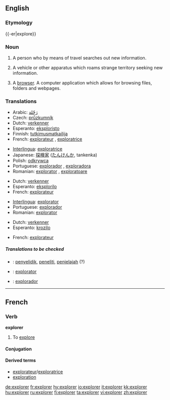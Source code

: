 {{wikipedia|dab=explorer (disambiguation)|explorer}}
==English==

===Etymology===
{{-er|explore}}

===Noun===
{{wikipedia}}
{{en-noun}}

# A person who by means of travel searches out new information.
# {{rfd-redundant}} A vehicle or other apparatus which roams strange territory seeking new information.
# {{rfd-redundant}} {{rfv-sense}} {{internet}} A [[browser]].  A computer application which allows for browsing files, folders and webpages.

===Translations===
{{rfc-level|Translations at L3+ (AutoFormat would have corrected level of Translations)}}
{{trans-top|a person}}
*Arabic: [[رَحّلة]]
* Czech: [[průzkumník]] {{m}}
*Dutch: [[verkenner]] {{m}}
*Esperanto: [[eksploristo]]
*Finnish: [[tutkimusmatkailija]]
*French: [[explorateur]] {{m}}, [[exploratrice]] {{f}}
{{trans-mid}}
*[[Interlingua]]: [[exploratrice]] {{f}}
*Japanese: [[探検家]] ([[たんけんか]], tankenka)
*Polish: [[odkrywca]] {{m}}
*Portuguese: [[explorador]] {{m}}, [[exploradora]] {{f}}
*Romanian: [[explorator]] {{m}}, [[exploratoare]] {{f}}
{{trans-bottom}}

{{trans-top|a vehicle or other apparatus}}
*Dutch: [[verkenner]] {{m}}
*Esperanto: [[eksplorilo]]
*French: [[explorateur]] {{m}}
{{trans-mid}}
*[[Interlingua]]: [[explorator]]
*Portuguese: [[explorador]] {{m}}
*Romanian: [[explorator]] {{m}}
{{trans-bottom}}

{{trans-top|a computer application}}
*Dutch: [[verkenner]] {{m}}
*Esperanto: [[krozilo]]
{{trans-mid}}
*French: [[explorateur]] {{m}}
{{trans-bottom}}

=====Translations to be checked=====
{{checktrans}}
*{{ttbc|Indonesian}}: [[selidik|penyelidik]], [[teliti|peneliti]], [[jelajah|penjelajah]] (?)
*{{ttbc|Interlingua}}: [[explorator]] {{m}}
*{{ttbc|Spanish}}: [[explorador]]

----
==French==

===Verb===
'''explorer'''

# To [[explore]]
====Conjugation====
{{fr-conj-er|explor|avoir}}

====Derived terms====
*[[explorateur]]/[[exploratrice]]
*[[exploration#French|exploration]]

[[de:explorer]]
[[fr:explorer]]
[[hy:explorer]]
[[io:explorer]]
[[it:explorer]]
[[kk:explorer]]
[[hu:explorer]]
[[ru:explorer]]
[[fi:explorer]]
[[ta:explorer]]
[[vi:explorer]]
[[zh:explorer]]
